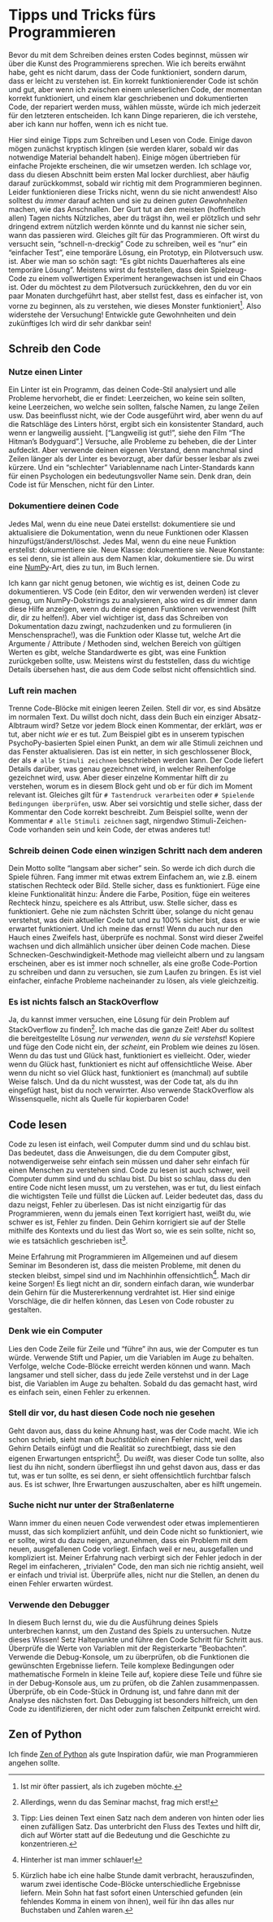 # Tipps und Tricks fürs Programmieren {- #programming-tips-de}

Bevor du mit dem Schreiben deines ersten Codes beginnst, müssen wir über die Kunst des Programmierens sprechen. Wie ich bereits erwähnt habe, geht es nicht darum, dass der Code funktioniert, sondern darum, dass er leicht zu verstehen ist. Ein korrekt funktionierender Code ist schön und gut, aber wenn ich zwischen einem unleserlichen Code, der momentan korrekt funktioniert, und einem klar geschriebenen und dokumentierten Code, der repariert werden muss, wählen müsste, würde ich mich jederzeit für den letzteren entscheiden. Ich kann Dinge reparieren, die ich verstehe, aber ich kann nur hoffen, wenn ich es nicht tue.

Hier sind einige Tipps zum Schreiben und Lesen von Code. Einige davon mögen zunächst kryptisch klingen (sie werden klarer, sobald wir das notwendige Material behandelt haben). Einige mögen übertrieben für einfache Projekte erscheinen, die wir umsetzen werden. Ich schlage vor, dass du diesen Abschnitt beim ersten Mal locker durchliest, aber häufig darauf zurückkommst, sobald wir richtig mit dem Programmieren beginnen. Leider funktionieren diese Tricks nicht, wenn du sie nicht anwendest! Also solltest du _immer_ darauf achten und sie zu deinen _guten Gewohnheiten_ machen, wie das Anschnallen. Der Gurt tut an den meisten (hoffentlich allen) Tagen nichts Nützliches, aber du trägst ihn, weil er plötzlich und sehr dringend extrem nützlich werden könnte und du kannst nie sicher sein, wann das passieren wird. Gleiches gilt für das Programmieren. Oft wirst du versucht sein, "schnell-n-dreckig" Code zu schreiben, weil es "nur" ein "einfacher Test", eine temporäre Lösung, ein Prototyp, ein Pilotversuch usw. ist. Aber wie man so schön sagt: "Es gibt nichts Dauerhafteres als eine temporäre Lösung". Meistens wirst du feststellen, dass dein Spielzeug-Code zu einem vollwertigen Experiment herangewachsen ist und ein Chaos ist. Oder du möchtest zu dem Pilotversuch zurückkehren, den du vor ein paar Monaten durchgeführt hast, aber stellst fest, dass es einfacher ist, von vorne zu beginnen, als zu verstehen, wie dieses Monster funktioniert^[Ist mir öfter passiert, als ich zugeben möchte.]. Also widerstehe der Versuchung! Entwickle gute Gewohnheiten und dein zukünftiges Ich wird dir sehr dankbar sein!

## Schreib den Code {#writing-tips-de}

### Nutze einen Linter
Ein Linter ist ein Programm, das deinen Code-Stil analysiert und alle Probleme hervorhebt, die er findet: Leerzeichen, wo keine sein sollten, keine Leerzeichen, wo welche sein sollten, falsche Namen, zu lange Zeilen usw. Das beeinflusst nicht, wie der Code ausgeführt wird, aber wenn du auf die Ratschläge des Linters hörst, ergibt sich ein konsistenter Standard, auch wenn er langweilig aussieht. ["Langweilig ist gut!", siehe den Film "The Hitman's Bodyguard".] Versuche, alle Probleme zu beheben, die der Linter aufdeckt. Aber verwende deinen eigenen Verstand, denn manchmal sind Zeilen länger als der Linter es bevorzugt, aber dafür besser lesbar als zwei kürzere. Und ein "schlechter" Variablenname nach Linter-Standards kann für einen Psychologen ein bedeutungsvoller Name sein. Denk dran, dein Code ist für Menschen, nicht für den Linter.

### Dokumentiere deinen Code
Jedes Mal, wenn du eine neue Datei erstellst: dokumentiere sie und aktualisiere die Dokumentation, wenn du neue Funktionen oder Klassen hinzufügst/änderst/löschst. Jedes Mal, wenn du eine neue Funktion erstellst: dokumentiere sie. Neue Klasse: dokumentiere sie. Neue Konstante: es sei denn, sie ist allein aus dem Namen klar, dokumentiere sie. Du wirst eine [NumPy](https://numpydoc.readthedocs.io/en/latest/format.html)-Art, dies zu tun, im Buch lernen.

Ich kann gar nicht genug betonen, wie wichtig es ist, deinen Code zu dokumentieren. VS Code (ein Editor, den wir verwenden werden) ist clever genug, um NumPy-Dokstrings zu analysieren, also wird es dir immer dann diese Hilfe anzeigen, wenn du deine eigenen Funktionen verwendest (hilft dir, dir zu helfen!). Aber viel wichtiger ist, dass das Schreiben von Dokumentation dazu zwingt, nachzudenken und zu formulieren (in Menschensprache!), was die Funktion oder Klasse tut, welche Art die Argumente / Attribute / Methoden sind, welchen Bereich von gültigen Werten es gibt, welche Standardwerte es gibt, was eine Funktion zurückgeben sollte, usw. Meistens wirst du feststellen, dass du wichtige Details übersehen hast, die aus dem Code selbst nicht offensichtlich sind.

### Luft rein machen
Trenne Code-Blöcke mit einigen leeren Zeilen. Stell dir vor, es sind Absätze im normalen Text. Du willst doch nicht, dass dein Buch ein einziger Absatz-Albtraum wird? Setze vor jedem Block einen Kommentar, der erklärt, _was_ er tut, aber nicht _wie_ er es tut. Zum Beispiel gibt es in unserem typischen PsychoPy-basierten Spiel einen Punkt, an dem wir alle Stimuli zeichnen und das Fenster aktualisieren. Das ist ein netter, in sich geschlossener Block, der als `# alle Stimuli zeichnen` beschrieben werden kann. Der Code liefert Details darüber, was genau gezeichnet wird, in welcher Reihenfolge gezeichnet wird, usw. Aber dieser einzelne Kommentar hilft dir zu verstehen, worum es in diesem Block geht und ob er für dich im Moment relevant ist. Gleiches gilt für `# Tastendruck verarbeiten` oder `# Spielende Bedingungen überprüfen`, usw. Aber sei vorsichtig und stelle sicher, dass der Kommentar den Code korrekt beschreibt. Zum Beispiel sollte, wenn der Kommentar `# alle Stimuli zeichnen` sagt, nirgendwo Stimuli-Zeichen-Code vorhanden sein und kein Code, der etwas anderes tut!

### Schreib deinen Code einen winzigen Schritt nach dem anderen
Dein Motto sollte "langsam aber sicher" sein. So werde ich dich durch die Spiele führen. Fang immer mit etwas extrem Einfachem an, wie z.B. einem statischen Rechteck oder Bild. Stelle sicher, dass es funktioniert. Füge eine kleine Funktionalität hinzu: Ändere die Farbe, Position, füge ein weiteres Rechteck hinzu, speichere es als Attribut, usw. Stelle sicher, dass es funktioniert. Gehe nie zum nächsten Schritt über, solange du nicht genau verstehst, was dein aktueller Code tut und zu 100% sicher bist, dass er wie erwartet funktioniert. Und ich meine das ernst! Wenn du auch nur den Hauch eines Zweifels hast, überprüfe es nochmal. Sonst wird dieser Zweifel wachsen und dich allmählich unsicher über deinen Code machen. Diese Schnecken-Geschwindigkeit-Methode mag vielleicht albern und zu langsam erscheinen, aber es ist immer noch schneller, als eine große Code-Portion zu schreiben und dann zu versuchen, sie zum Laufen zu bringen. Es ist viel einfacher, einfache Probleme nacheinander zu lösen, als viele gleichzeitig.

### Es ist nichts falsch an StackOverflow
Ja, du kannst immer versuchen, eine Lösung für dein Problem auf StackOverflow zu finden^[Allerdings, wenn du das Seminar machst, frag mich erst!]. Ich mache das die ganze Zeit! Aber du solltest die bereitgestellte Lösung _nur verwenden, wenn du sie verstehst_! Kopiere und füge den Code nicht ein, der _scheint_, ein Problem wie deines zu lösen. Wenn du das tust und Glück hast, funktioniert es vielleicht. Oder, wieder wenn du Glück hast, funktioniert es nicht auf offensichtliche Weise. Aber wenn du nicht so viel Glück hast, funktioniert es (manchmal) auf subtile Weise falsch. Und da du nicht wusstest, was der Code tat, als du ihn eingefügt hast, bist du noch verwirrter. Also verwende StackOverflow als Wissensquelle, nicht als Quelle für kopierbaren Code!

## Code lesen {#reading-tips-de}
Code zu lesen ist einfach, weil Computer dumm sind und du schlau bist. Das bedeutet, dass die Anweisungen, die du dem Computer gibst, notwendigerweise sehr einfach sein müssen und daher sehr einfach für einen Menschen zu verstehen sind. Code zu lesen ist auch schwer, weil Computer dumm sind und du schlau bist. Du bist so schlau, dass du den entire Code nicht lesen musst, um zu verstehen, was er tut, du liest einfach die wichtigsten Teile und füllst die Lücken auf. Leider bedeutet das, dass du dazu neigst, Fehler zu überlesen. Das ist nicht einzigartig für das Programmieren, wenn du jemals einen Text korrigiert hast, weißt du, wie schwer es ist, Fehler zu finden. Dein Gehirn korrigiert sie auf der Stelle mithilfe des Kontexts und du liest das Wort so, wie es sein sollte, nicht so, wie es tatsächlich geschrieben ist^[Tipp: Lies deinen Text einen Satz nach dem anderen von hinten oder lies einen zufälligen Satz. Das unterbricht den Fluss des Textes und hilft dir, dich auf Wörter statt auf die Bedeutung und die Geschichte zu konzentrieren.].

Meine Erfahrung mit Programmieren im Allgemeinen und auf diesem Seminar im Besonderen ist, dass die meisten Probleme, mit denen du stecken bleibst, simpel sind und im Nachhinhin offensichtlich^[Hinterher ist man immer schlauer!]. Mach dir keine Sorgen! Es liegt nicht an dir, sondern einfach daran, wie wunderbar dein Gehirn für die Mustererkennung verdrahtet ist. Hier sind einige Vorschläge, die dir helfen können, das Lesen von Code robuster zu gestalten.

### Denk wie ein Computer
Lies den Code Zeile für Zeile und "führe" ihn aus, wie der Computer es tun würde. Verwende Stift und Papier, um die Variablen im Auge zu behalten. Verfolge, welche Code-Blöcke erreicht werden können und wann. Mach langsamer und stell sicher, dass du jede Zeile verstehst und in der Lage bist, die Variablen im Auge zu behalten. Sobald du das gemacht hast, wird es einfach sein, einen Fehler zu erkennen.

### Stell dir vor, du hast diesen Code noch nie gesehen
Geht davon aus, dass du keine Ahnung hast, was der Code macht. Wie ich schon schrieb, sieht man oft _buchstäblich_ einen Fehler nicht, weil das Gehirn Details einfügt und die Realität so zurechtbiegt, dass sie den eigenen Erwartungen entspricht^[Kürzlich habe ich eine halbe Stunde damit verbracht, herauszufinden, warum zwei identische Code-Blöcke unterschiedliche Ergebnisse liefern. Mein Sohn hat fast sofort einen Unterschied gefunden (ein fehlendes Komma in einem von ihnen), weil für ihn das alles nur Buchstaben und Zahlen waren.]. Du _weißt_, was dieser Code tun sollte, also liest du ihn nicht, sondern überfliegst ihn und gehst davon aus, dass er das tut, was er tun sollte, es sei denn, er sieht offensichtlich furchtbar falsch aus. Es ist schwer, Ihre Erwartungen auszuschalten, aber es hilft ungemein.

### Suche nicht nur unter der Straßenlaterne
Wann immer du einen neuen Code verwendest oder etwas implementieren musst, das sich kompliziert anfühlt, und dein Code nicht so funktioniert, wie er sollte, wirst du dazu neigen, anzunehmen, dass ein Problem mit dem neuen, ausgefallenen Code vorliegt. Einfach weil er neu, ausgefallen und kompliziert ist. Meiner Erfahrung nach verbirgt sich der Fehler jedoch in der Regel im einfacheren, „trivialen“ Code, den man sich nie richtig ansieht, weil er einfach und trivial ist. Überprüfe alles, nicht nur die Stellen, an denen du einen Fehler erwarten würdest.

### Verwende den Debugger
In diesem Buch lernst du, wie du die Ausführung deines Spiels unterbrechen kannst, um den Zustand des Spiels zu untersuchen. Nutze dieses Wissen! Setz Haltepunkte und führe den Code Schritt für Schritt aus. Überprüfe die Werte von Variablen mit der Registerkarte "Beobachten". Verwende die Debug-Konsole, um zu überprüfen, ob die Funktionen die gewünschten Ergebnisse liefern. Teile komplexe Bedingungen oder mathematische Formeln in kleine Teile auf, kopiere diese Teile und führe sie in der Debug-Konsole aus, um zu prüfen, ob die Zahlen zusammenpassen. Überprüfe, ob ein Code-Stück in Ordnung ist, und fahre dann mit der Analyse des nächsten fort. Das Debugging ist besonders hilfreich, um den Code zu identifizieren, der nicht oder zum falschen Zeitpunkt erreicht wird.

## Zen of Python
Ich finde [Zen of Python](https://www.python.org/dev/peps/pep-0020/) als gute Inspiration dafür, wie man Programmieren angehen sollte.
